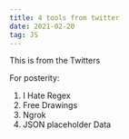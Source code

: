 ```yaml
---
title: 4 tools from twitter
date: 2021-02-20
tag: JS
---
```


<TextLink href="https://twitter.com/nickbulljs/status/1342784851339059203">This is from the Twitters</TextLink>

For posterity:

1. <TextLink href="https://ihateregex.io/">I Hate Regex</TextLink>
2. <TextLink href="https://www.drawkit.io/">Free Drawings</TextLink>
3. <TextLink href="https://ngrok.com/">Ngrok</TextLink>
4. <TextLink href="http://jsonplaceholder.typicode.com/">JSON placeholder Data</TextLink>
